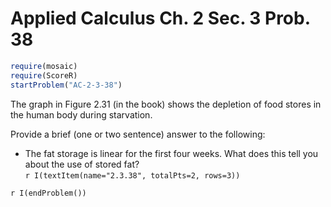 Applied Calculus Ch. 2 Sec. 3 Prob. 38
========================================================
```r
require(mosaic)
require(ScoreR)
startProblem("AC-2-3-38")
```

The graph in Figure 2.31 (in the book) shows the depletion of food stores in the human body during starvation.  

Provide a brief (one or two sentence) answer to the following:

* The fat storage is linear for the first four weeks.  What does this tell you about the use of stored fat?    
 `r I(textItem(name="2.3.38", totalPts=2, rows=3))`

`r I(endProblem())`